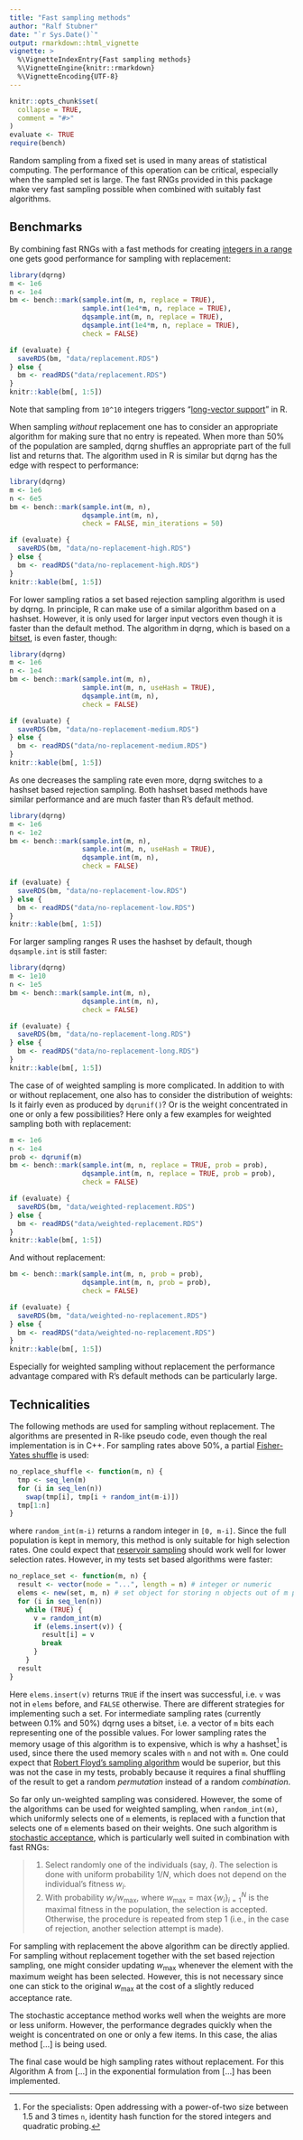 ```yaml
---
title: "Fast sampling methods"
author: "Ralf Stubner"
date: "`r Sys.Date()`"
output: rmarkdown::html_vignette
vignette: >
  %\VignetteIndexEntry{Fast sampling methods}
  %\VignetteEngine{knitr::rmarkdown}
  %\VignetteEncoding{UTF-8}
---
```


```r
knitr::opts_chunk$set(
  collapse = TRUE,
  comment = "#>"
)
evaluate <- TRUE
require(bench)
```

Random sampling from a fixed set is used in many areas of statistical computing.
The performance of this operation can be critical, especially when the sampled set is large.
The fast RNGs provided in this package make very fast sampling possible when combined with suitably fast algorithms.  

## Benchmarks

By combining fast RNGs with a fast methods for creating [integers in a range](https://www.pcg-random.org/posts/bounded-rands.html) one gets good performance for sampling with replacement:

```r
library(dqrng)
m <- 1e6
n <- 1e4
bm <- bench::mark(sample.int(m, n, replace = TRUE),
                  sample.int(1e4*m, n, replace = TRUE),
                  dqsample.int(m, n, replace = TRUE),
                  dqsample.int(1e4*m, n, replace = TRUE),
                  check = FALSE)
```
```r
if (evaluate) {
  saveRDS(bm, "data/replacement.RDS")
} else {
  bm <- readRDS("data/replacement.RDS")
}
knitr::kable(bm[, 1:5])
```

Note that sampling from `10^10` integers triggers "[long-vector support](https://stat.ethz.ch/R-manual/R-devel/library/base/html/LongVectors.html)" in R.

When sampling _without_ replacement one has to consider an appropriate algorithm for making sure that no entry is repeated. When more than 50% of the population are sampled, dqrng shuffles an appropriate part of the full list and returns that. The algorithm used in R is similar but dqrng has the edge with respect to performance:

```r
library(dqrng)
m <- 1e6
n <- 6e5
bm <- bench::mark(sample.int(m, n),
                  dqsample.int(m, n),
                  check = FALSE, min_iterations = 50)
```
```r
if (evaluate) {
  saveRDS(bm, "data/no-replacement-high.RDS")
} else {
  bm <- readRDS("data/no-replacement-high.RDS")
}
knitr::kable(bm[, 1:5])
```

For lower sampling ratios a set based rejection sampling algorithm is used by dqrng. In principle, R can make use of a similar algorithm based on a hashset. However, it is only used for larger input vectors even though it is faster than the default method. The algorithm in dqrng, which is based on a [bitset](https://lemire.me/blog/2012/11/13/fast-sets-of-integers/), is even faster, though:

```r
library(dqrng)
m <- 1e6
n <- 1e4
bm <- bench::mark(sample.int(m, n),
                  sample.int(m, n, useHash = TRUE),
                  dqsample.int(m, n),
                  check = FALSE)
```
```r
if (evaluate) {
  saveRDS(bm, "data/no-replacement-medium.RDS")
} else {
  bm <- readRDS("data/no-replacement-medium.RDS")
}
knitr::kable(bm[, 1:5])
```

As one decreases the sampling rate even more, dqrng switches to a hashset based rejection sampling. Both hashset based methods have similar performance and are much faster than R's default method.

```r
library(dqrng)
m <- 1e6
n <- 1e2
bm <- bench::mark(sample.int(m, n),
                  sample.int(m, n, useHash = TRUE),
                  dqsample.int(m, n),
                  check = FALSE)
```
```r
if (evaluate) {
  saveRDS(bm, "data/no-replacement-low.RDS")
} else {
  bm <- readRDS("data/no-replacement-low.RDS")
}
knitr::kable(bm[, 1:5])
```

For larger sampling ranges R uses the hashset by default, though `dqsample.int`  is still faster:

```r
library(dqrng)
m <- 1e10
n <- 1e5
bm <- bench::mark(sample.int(m, n),
                  dqsample.int(m, n),
                  check = FALSE)
```
```r
if (evaluate) {
  saveRDS(bm, "data/no-replacement-long.RDS")
} else {
  bm <- readRDS("data/no-replacement-long.RDS")
}
knitr::kable(bm[, 1:5])
```

The case of of weighted sampling is more complicated.
In addition to with or without replacement, one also has to consider the distribution of weights:
Is it fairly even as produced by `dqrunif()`?
Or is the weight concentrated in one or only a few possibilities?
Here only a few examples for weighted sampling both with replacement:

```r
m <- 1e6
n <- 1e4
prob <- dqrunif(m)
bm <- bench::mark(sample.int(m, n, replace = TRUE, prob = prob),
                  dqsample.int(m, n, replace = TRUE, prob = prob),
                  check = FALSE)
```
```r
if (evaluate) {
  saveRDS(bm, "data/weighted-replacement.RDS")
} else {
  bm <- readRDS("data/weighted-replacement.RDS")
}
knitr::kable(bm[, 1:5])
```

And without replacement:

```r
bm <- bench::mark(sample.int(m, n, prob = prob),
                  dqsample.int(m, n, prob = prob),
                  check = FALSE)
```
```r
if (evaluate) {
  saveRDS(bm, "data/weighted-no-replacement.RDS")
} else {
  bm <- readRDS("data/weighted-no-replacement.RDS")
}
knitr::kable(bm[, 1:5])
```

Especially for weighted sampling without replacement the performance advantage compared with R's default methods can be particularly large.

## Technicalities

The following methods are used for sampling without replacement. The algorithms are presented in R-like pseudo code, even though the real implementation is in C++. For sampling rates above 50%, a partial [Fisher-Yates shuffle](https://en.wikipedia.org/wiki/Fisher%E2%80%93Yates_shuffle) is used:

```r
no_replace_shuffle <- function(m, n) {
  tmp <- seq_len(m)
  for (i in seq_len(n))
    swap(tmp[i], tmp[i + random_int(m-i)])
  tmp[1:n]
}
```

where `random_int(m-i)`  returns a random integer in `[0, m-i]`. Since the full population is kept in memory, this method is only suitable for high selection rates. One could expect that [reservoir sampling](https://en.wikipedia.org/wiki/Reservoir_sampling) should work well for lower selection rates. However, in my tests set based algorithms were faster:

```r
no_replace_set <- function(m, n) {
  result <- vector(mode = "...", length = n) # integer or numeric
  elems <- new(set, m, n) # set object for storing n objects out of m possible values
  for (i in seq_len(n))
    while (TRUE) {
      v = random_int(m)
      if (elems.insert(v)) {
        result[i] = v
        break
      }
    }
  result
}
```

Here `elems.insert(v)` returns `TRUE` if the insert was successful, i.e. `v` was not in `elems` before, and `FALSE` otherwise. There are different strategies for implementing such a set. For intermediate sampling rates (currently between 0.1% and 50%) dqrng uses a bitset, i.e. a vector of `m` bits each representing one of the possible values. For lower sampling rates the memory usage of this algorithm is to expensive, which is why a hashset^[For the specialists: Open addressing with a power-of-two size between 1.5 and 3 times `n`, identity hash function for the stored integers and quadratic probing.] is used, since there the used memory scales with `n` and not with `m`. One could expect that [Robert Floyd's sampling algorithm](https://stackoverflow.com/a/2394292/8416610) would be superior, but this was not the case in my tests, probably because it requires a final shuffling of the result to get a random _permutation_ instead of a random _combination_.

So far only un-weighted sampling was considered.
However, the some of the algorithms can be used for weighted sampling, when `random_int(m)`, which uniformly selects one of `m` elements, is replaced with a function that selects one of `m` elements based on their weights.
One such algorithm is [stochastic acceptance](https://doi.org/10.1016/j.physa.2011.12.004), which is particularly well suited in combination with fast RNGs:

> 1. Select randomly one of the individuals (say, $i$). The selection is done with uniform probability $1/N$, which does not depend on the individual’s fitness $w_i$.
> 2. With probability $w_i/w_\max$, where $w_\max = \max\{w_i\}_{i=1}^N$ is the maximal fitness in the population, the selection is accepted. Otherwise, the procedure is repeated from step 1 (i.e., in the case of rejection, another selection attempt is made).

For sampling with replacement the above algorithm can be directly applied.
For sampling without replacement together with the set based rejection sampling, one might consider updating $w_\max$ whenever the element with the maximum weight has been selected.
However, this is not necessary since one can stick to the original $w_\max$ at the cost of a slightly reduced acceptance rate.

The stochastic acceptance method works well when the weights are more or less uniform.
However, the performance degrades quickly when the weight is concentrated on one or only a few items.
In this case, the alias method [...] is being used.

The final case would be high sampling rates without replacement.
For this Algorithm A from [...] in the exponential formulation from [...] has been implemented.
